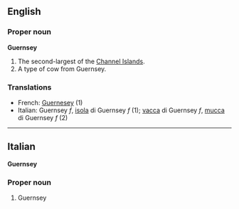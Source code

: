==English==
===Proper noun===
'''Guernsey'''

#The second-largest of the [[Channel Islands]].
#A type of cow from Guernsey.

===Translations===

*French: [[Guernesey]] (1)
*Italian: Guernsey ''f'', [[isola]] di Guernsey ''f'' (1); [[vacca]] di Guernsey ''f'', [[mucca]] di Guernsey ''f'' (2)

----
==Italian==
'''Guernsey'''

===Proper noun===

#Guernsey